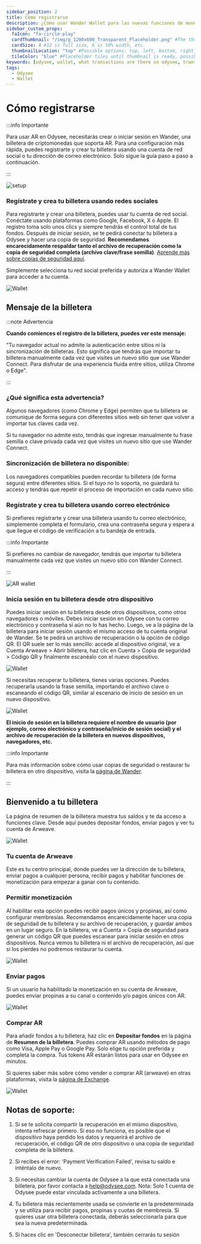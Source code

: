 ```yaml
---
sidebar_position: 2
title: Cómo registrarse
description: ¿Cómo usar Wander Wallet para las nuevas funciones de monetización de Odysee?
sidebar_custom_props:
  faIcon: "fa-circle-play"
  cardThumbnail: "/img/g_1200x600_Transparent_Placeholder.png" #The thumbnail on the category card.
  cardSize: 4 #12 is full size, 6 is 50% width, etc.
  thumbnailLocation: "top" #Possible options: top, left, bottom, right, none
  tileColor: "blue" #Placeholder tiles until thumbnail is ready, possible options: blue, cream, darkpurple, lightpurple, mauve, orange, pink, none
keywords: [odysee, wallet, what transactions are there on odysee, transaction on odysee, what do the transactions mean, what is a transaction]
tags:
  - Odysee
  - Wallet
---
```


# Cómo registrarse

:::info Importante

Para usar AR en Odysee, necesitarás crear o iniciar sesión en Wander, una billetera de criptomonedas que soporta AR. Para una configuración más rápida, puedes registrarte y crear tu billetera usando una cuenta de red social o tu dirección de correo electrónico. Solo sigue la guía paso a paso a continuación.

:::

![setup](https://thumbs.odycdn.com/9c3fe59318754fd1ac6c637317c7f611.webp)

### Regístrate y crea tu billetera usando redes sociales

Para registrarte y crear una billetera, puedes usar tu cuenta de red social. Conéctate usando plataformas como Google, Facebook, X o Apple. El registro toma solo unos clics y siempre tendrás el control total de tus fondos. Después de iniciar sesión, se te pedirá conectar tu billetera a Odysee y hacer una copia de seguridad. **Recomendamos encarecidamente respaldar tanto el archivo de recuperación como la copia de seguridad completa (archivo clave/frase semilla)**. [Aprende más sobre copias de seguridad aquí](https://help.odysee.tv/es/category-monetization/wander).

Simplemente selecciona tu red social preferida y autoriza a Wander Wallet para acceder a tu cuenta.

![Wallet](https://thumbs.odycdn.com/ffb150b93b8356ad04f9a943e963b3ed.webp)

## Mensaje de la billetera

:::note Advertencia

**Cuando comiences el registro de la billetera, puedes ver este mensaje:** 

"Tu navegador actual no admite la autenticación entre sitios ni la sincronización de billeteras. Esto significa que tendrás que importar tu billetera manualmente cada vez que visites un nuevo sitio que use Wander Connect. Para disfrutar de una experiencia fluida entre sitios, utiliza Chrome o Edge".

:::

### ¿Qué significa esta advertencia?

Algunos navegadores (como Chrome y Edge) permiten que tu billetera se comunique de forma segura con diferentes sitios web sin tener que volver a importar tus claves cada vez.

Si tu navegador no admite esto, tendrás que ingresar manualmente tu frase semilla o clave privada cada vez que visites un nuevo sitio que use Wander Connect.

### Sincronización de billetera no disponible:

Los navegadores compatibles pueden recordar tu billetera (de forma segura) entre diferentes sitios. Si el tuyo no lo soporta, no guardará tu acceso y tendrás que repetir el proceso de importación en cada nuevo sitio.

### Regístrate y crea tu billetera usando correo electrónico

Si prefieres registrarte y crear una billetera usando tu correo electrónico, simplemente completa el formulario, crea una contraseña segura y espera a que llegue el código de verificación a tu bandeja de entrada.

:::info Importante

Si prefieres no cambiar de navegador, tendrás que importar tu billetera manualmente cada vez que visites un nuevo sitio con Wander Connect.

:::

![AR wallet](https://thumbs.odycdn.com/e81612a85487bff13aa28c464b106c46.webp)

### Inicia sesión en tu billetera desde otro dispositivo

Puedes iniciar sesión en tu billetera desde otros dispositivos, como otros navegadores o móviles. Debes iniciar sesión en Odysee con tu correo electrónico y contraseña si aún no lo has hecho. Luego, ve a la página de la billetera para iniciar sesión usando el mismo acceso de tu cuenta original de Wander. Se te pedirá un archivo de recuperación o la opción de código QR. El QR suele ser lo más sencillo: accede al dispositivo original, ve a Cuenta Arweave > Abrir billetera, haz clic en Cuenta > Copia de seguridad > Código QR y finalmente escanéalo con el nuevo dispositivo.

![Wallet](https://thumbs.odycdn.com/4c424239c2f459795c4359e188adbe7e.webp)

Si necesitas recuperar tu billetera, tienes varias opciones. Puedes recuperarla usando la frase semilla, importando el archivo clave o escaneando el código QR, similar al escenario de inicio de sesión en un nuevo dispositivo.

![Wallet](https://thumbs.odycdn.com/573beb8f7f16b0e6df5f694beda8a983.webp)

**El inicio de sesión en la billetera requiere el nombre de usuario (por ejemplo, correo electrónico y contraseña/inicio de sesión social) y el archivo de recuperación de la billetera en nuevos dispositivos, navegadores, etc.**

:::info Importante

Para más información sobre cómo usar copias de seguridad o restaurar tu billetera en otro dispositivo, visita la [página de Wander](https://help.odysee.tv/es/category-monetization/wander).

:::

## Bienvenido a tu billetera

La página de resumen de la billetera muestra tus saldos y te da acceso a funciones clave. Desde aquí puedes depositar fondos, enviar pagos y ver tu cuenta de Arweave.

![Wallet](https://thumbs.odycdn.com/c2e9fd308ec62e4eb00a56a92ed856a5.webp)

### Tu cuenta de Arweave

Este es tu centro principal, donde puedes ver la dirección de tu billetera, enviar pagos a cualquier persona, recibir pagos y habilitar funciones de monetización para empezar a ganar con tu contenido.

### Permitir monetización

Al habilitar esta opción puedes recibir pagos únicos y propinas, así como configurar membresías. Recomendamos encarecidamente hacer una copia de seguridad de tu billetera y su archivo de recuperación, y guardar ambos en un lugar seguro. En la billetera, ve a Cuenta > Copia de seguridad para generar un código QR que puedes escanear para iniciar sesión en otros dispositivos. Nunca vemos tu billetera ni el archivo de recuperación, así que si los pierdes no podremos restaurar tu cuenta.

![Wallet](https://thumbs.odycdn.com/b1df88911724e84163a00866c285d99b.webp)

### Enviar pagos

Si un usuario ha habilitado la monetización en su cuenta de Arweave, puedes enviar propinas a su canal o contenido y/o pagos únicos con AR.

![Wallet](https://thumbs.odycdn.com/d23ca5baee1d1a264b5da2ce7344abb7.webp)

### Comprar AR

Para añadir fondos a tu billetera, haz clic en **Depositar fondos** en la página de **Resumen de la billetera**. Puedes comprar AR usando métodos de pago como Visa, Apple Pay o Google Pay. Solo elige tu opción preferida y completa la compra. Tus tokens AR estarán listos para usar en Odysee en minutos.

Si quieres saber más sobre cómo vender o comprar AR (arweave) en otras plataformas, visita la [página de Exchange](https://help.odysee.tv/es/category-monetization/exchanges/).

![Wallet](https://thumbs.odycdn.com/08ccc2dc53be634b1eca7af955c1b22d.webp)

## Notas de soporte:

1. Si se te solicita compartir la recuperación en el mismo dispositivo, intenta refrescar primero. Si eso no funciona, es posible que el dispositivo haya perdido los datos y requerirá el archivo de recuperación, el código QR de otro dispositivo o una copia de seguridad completa de la billetera.

2. Si recibes el error: 'Payment Verification Failed', revisa tu saldo e inténtalo de nuevo.

3. Si necesitas cambiar la cuenta de Odysee a la que está conectada una billetera, por favor contacta a help@odysee.com. Nota: Solo 1 cuenta de Odysee puede estar vinculada activamente a una billetera.

4. Tu billetera más recientemente usada se convierte en la predeterminada y se utiliza para recibir pagos, propinas y cuotas de membresía. Si quieres usar otra billetera conectada, deberás seleccionarla para que sea la nueva predeterminada.

5. Si haces clic en 'Desconectar billetera', también cerrarás tu sesión
